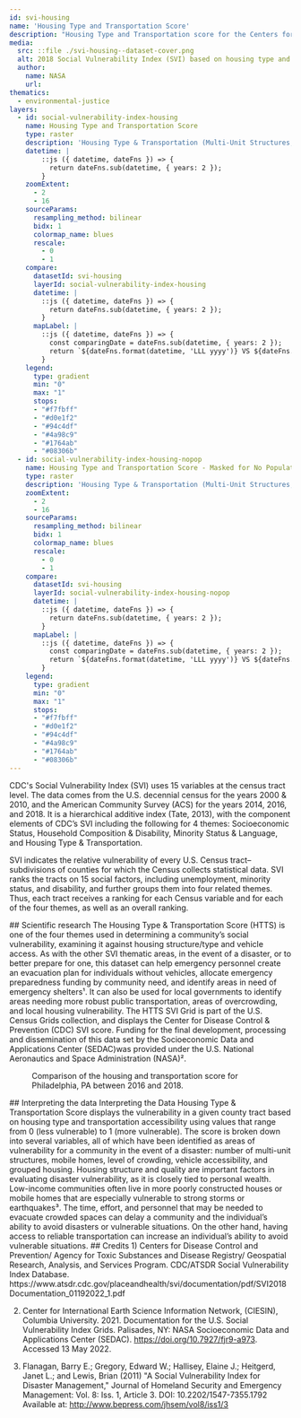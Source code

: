 ```yaml
---
id: svi-housing
name: 'Housing Type and Transportation Score'
description: "Housing Type and Transportation score for the Centers for Disease Control and Prevention (CDC) Social Vulnerability Index (SVI) gridded at a spatial resolution of 1 km"
media:
  src: ::file ./svi-housing--dataset-cover.png
  alt: 2018 Social Vulnerability Index (SVI) based on housing type and transportation score.
  author:
    name: NASA
    url: 
thematics:
  - environmental-justice
layers:
  - id: social-vulnerability-index-housing
    name: Housing Type and Transportation Score
    type: raster
    description: 'Housing Type & Transportation (Multi-Unit Structures, Mobile Homes, Crowding, No Vehicle, Group Quarters) - Percentile ranking'
    datetime: |
        ::js ({ datetime, dateFns }) => {
          return dateFns.sub(datetime, { years: 2 });
        }
    zoomExtent:
      - 2
      - 16
    sourceParams:
      resampling_method: bilinear
      bidx: 1
      colormap_name: blues
      rescale:
        - 0
        - 1
    compare:
      datasetId: svi-housing
      layerId: social-vulnerability-index-housing
      datetime: |
        ::js ({ datetime, dateFns }) => {
          return dateFns.sub(datetime, { years: 2 });
        }
      mapLabel: |
        ::js ({ datetime, dateFns }) => {
          const comparingDate = dateFns.sub(datetime, { years: 2 });
          return `${dateFns.format(datetime, 'LLL yyyy')} VS ${dateFns.format(comparingDate, 'LLL yyyy')}`;
        }
    legend:
      type: gradient
      min: "0"
      max: "1"
      stops:
      - "#f7fbff"
      - "#d0e1f2"
      - "#94c4df"
      - "#4a98c9"
      - "#1764ab"
      - "#08306b"
  - id: social-vulnerability-index-housing-nopop
    name: Housing Type and Transportation Score - Masked for No Population
    type: raster
    description: 'Housing Type & Transportation (Multi-Unit Structures, Mobile Homes, Crowding, No Vehicle, Group Quarters) - Percentile ranking masked for regions with no population'
    zoomExtent:
      - 2
      - 16
    sourceParams:
      resampling_method: bilinear
      bidx: 1
      colormap_name: blues
      rescale:
        - 0
        - 1
    compare:
      datasetId: svi-housing
      layerId: social-vulnerability-index-housing-nopop
      datetime: |
        ::js ({ datetime, dateFns }) => {
          return dateFns.sub(datetime, { years: 2 });
        }
      mapLabel: |
        ::js ({ datetime, dateFns }) => {
          const comparingDate = dateFns.sub(datetime, { years: 2 });
          return `${dateFns.format(datetime, 'LLL yyyy')} VS ${dateFns.format(comparingDate, 'LLL yyyy')}`;
        }
    legend:
      type: gradient
      min: "0"
      max: "1"
      stops:
      - "#f7fbff"
      - "#d0e1f2"
      - "#94c4df"
      - "#4a98c9"
      - "#1764ab"
      - "#08306b"
---
```


<Block>
<Prose>
CDC's Social Vulnerability Index (SVI) uses 15 variables at the census tract level. The data comes from the U.S. decennial census for the years 2000 & 2010, and the American Community Survey (ACS) for the years 2014, 2016, and 2018. It is a hierarchical additive index (Tate, 2013), with the component elements of CDC’s SVI including the following for 4 themes: Socioeconomic Status, Household Composition & Disability, Minority Status & Language, and Housing Type & Transportation.

SVI indicates the relative vulnerability of every U.S. Census tract–subdivisions of counties for which the Census collects statistical data. SVI ranks the tracts on 15 social factors, including unemployment, minority status, and disability, and further groups them into four related themes. Thus, each tract receives a ranking for each Census variable and for each of the four themes, as well as an overall ranking.
</Prose>
</Block>

<Block>
<Prose>
## Scientific research
The Housing Type & Transportation Score (HTTS) is one of the four themes used in determining a community’s social vulnerability, examining it against housing structure/type and vehicle access. As with the other SVI thematic areas, in the event of a disaster, or to better prepare for one, this dataset can help emergency personnel create an evacuation plan for individuals without vehicles, allocate emergency preparedness funding by community need, and identify areas in need of emergency shelters¹. It can also be used for local governments to identify areas needing more robust public transportation, areas of overcrowding, and local housing vulnerability. The HTTS SVI Grid is part of the U.S. Census Grids collection, and displays the Center for Disease Control & Prevention (CDC) SVI score. Funding for the final development, processing and dissemination of this data set by the Socioeconomic Data and Applications Center (SEDAC)was provided under the U.S. National Aeronautics and Space Administration (NASA)².
</Prose>
</Block>

<Block type='full'>
<Figure>
  <Map
    datasetId='svi-housing'
    layerId='social-vulnerability-index-housing'
    dateTime='2018-01-01'
    zoom={9}
    center={[-75.32,39.98]}
    isComparing
  />
  <Caption
    attrAuthor='NASA'
    attrUrl='https://nasa.gov/'
  >
    Comparison of the housing and transportation score for Philadelphia, PA between 2016 and 2018.
  </Caption>
</Figure>
<Prose>
## Interpreting the data
Interpreting the Data
Housing Type & Transportation Score displays the vulnerability in a given county tract based on housing type and transportation accessibility using values that range from 0 (less vulnerable) to 1 (more vulnerable). The score is broken down into several variables, all of which have been identified as areas of vulnerability for a community in the event of a disaster: number of multi-unit structures, mobile homes, level of crowding, vehicle accessibility, and grouped housing. Housing structure and quality are important factors in evaluating disaster vulnerability, as it is closely tied to personal wealth. Low-income communities often live in more poorly constructed houses or mobile homes that are especially vulnerable to strong storms or earthquakes³. The time, effort, and personnel that may be needed to evacuate crowded spaces can delay a community and the individual’s ability to avoid disasters or vulnerable situations. On the other hand, having access to reliable transportation can increase an individual’s ability to avoid vulnerable situations. 
</Prose>
</Block>

<Block>
<Prose>
## Credits
1) Centers for Disease Control and Prevention/ Agency for Toxic Substances and Disease Registry/ Geospatial Research, Analysis, and Services Program. CDC/ATSDR Social Vulnerability Index Database. https://www.atsdr.cdc.gov/placeandhealth/svi/documentation/pdf/SVI2018Documentation_01192022_1.pdf

2) Center for International Earth Science Information Network, (CIESIN), Columbia University. 2021. Documentation for the U.S. Social Vulnerability Index Grids. Palisades, NY: NASA Socioeconomic Data and Applications Center (SEDAC). https://doi.org/10.7927/fjr9-a973. Accessed 13 May 2022.

3) Flanagan, Barry E.; Gregory, Edward W.; Hallisey, Elaine J.; Heitgerd, Janet L.; and Lewis, Brian (2011) "A Social Vulnerability Index for Disaster Management," Journal of Homeland Security and Emergency Management: Vol. 8: Iss. 1, Article 3. DOI: 10.2202/1547-7355.1792 Available at: http://www.bepress.com/jhsem/vol8/iss1/3
</Prose>
</Block>
